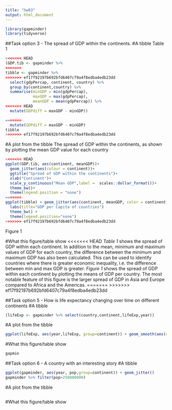 ```yaml
---
title: "hw03"
output: html_document
---
```


```r
library(gapminder)
library(tidyverse)
```

##Task option 3 - The spread of GDP within the continents.
#A tibble
Table 1
<!--Use summarise to calculate summary statistics, i.e. min, mean and max, and mutate to calculate a new variable that is the difference between the min and max GDP in each country-->
```r
<<<<<<< HEAD
(GDP.tib <- gapminder %>% 
=======
tibble <- gapminder %>% 
>>>>>>> ef17f92197b692bfd6407c79a4f8edba4edb23dd
  select(gdpPercap, continent, country) %>%
  group_by(continent,country) %>%
  summarise(minGDP = min(gdpPercap),
            maxGDP = max(gdpPercap),
            meanGDP = mean(gdpPercap)) %>%
<<<<<<< HEAD
  mutate(GDPdiff = maxGDP - minGDP))

=======
  mutate(GDPdiff = maxGDP - minGDP)
tibble
>>>>>>> ef17f92197b692bfd6407c79a4f8edba4edb23dd
```

#A plot from the tibble
The spread of GDP within the continents, as shown by plotting the mean GDP value for each country
```r
<<<<<<< HEAD
ggplot(GDP.tib, aes(continent, meanGDP))+
  geom_jitter(aes(colour = continent))+
  ggtitle("Spread of GDP within the continents")+
  xlab("Continent")+
  scale_y_continuous("Mean GDP",label =  scales::dollar_format())+
  theme_bw()+
  theme(legend.position = "none")
=======
ggplot(tibble) + geom_jitter(aes(continent, meanGDP, color = continent)) + 
  labs(title="GDP per Capita of countries")
  theme_bw() +
  theme(legend.position="none")  
>>>>>>> ef17f92197b692bfd6407c79a4f8edba4edb23dd
```
Figure 1

#What this figure/table show
<<<<<<< HEAD
_Table 1_ shows the spread of GDP within each continent. In addition to the mean, minimum and maximum values of GDP for each country, the difference between the minimum and maximum GDP has also been calculated. This can be used to identify countries where there is greater economic inequality, i.e. the difference between min and max GDP is greater. _Figure 1_ shows the spread of GDP within each continent by plotting the means of GDP per country. The most notable feature of this figure is the larger spread of GDP in Asia and Europe compared to Africa and the Americas. 
=======
<!-- -->
>>>>>>> ef17f92197b692bfd6407c79a4f8edba4edb23dd

##Task option 5 - How is life expectancy changing over time on different continents
#A tibble
<!-- -->
```r
(lifeExp <- gapminder %>% select(country,continent,lifeExp,year)) 
```

#A plot from the tibble
<!-- -->
```r
ggplot(lifeExp, aes(year,lifeExp, group=continent)) + geom_smooth(aes(color=continent)) + theme_bw()
```

#What this figure/table show
<!-- -->
```r
gapmin
```


##Task option 6 - A country with an interesting story 
#A tibble
<!-- -->
```r
ggplot(gapminder, aes(year, pop,group=continent)) + geom_jitter()
gapminder %>% filter(pop>250000000)
```

#A plot from the tibble
<!-- -->
```r

```

#What this figure/table show
<!-- -->
```r

```

